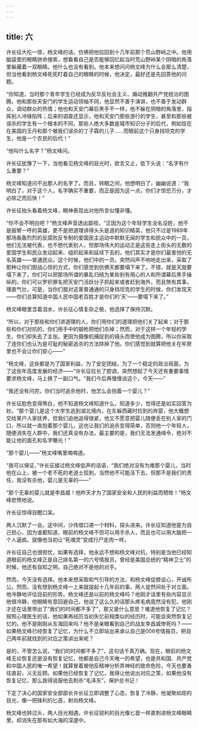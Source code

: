```yaml
---
---
---
```

title: 六
---



许长征大吃一惊，杨文峰的话，仿佛把他拉回到十几年前那个荒山野岭之中。他用脑袋里的眼睛拼命搜索，想看看自己是否能够回忆起当时荒山野岭某个阴暗的角落里躲藏着一双眼睛。他什么也没有看到。他本来想问问杨文峰为什么会那么清楚，但当他看到杨文峰死死盯着自己的眼睛的时候，他决定，最好还是先回答他的问题。

“你知道，当时那个青年学生已经成为反华反社会主义、煽动推翻共产党统治的图腾。他和那些天安门的学生运动领袖不同，他显然不善于演讲，也不善于发动群众，调动群众的热情；他也和天安门幕后黑手不一样，他不躲在阴暗的角落里，指挥别人冲锋陷阵；后来的调查还显示，他和天安门那些游行的学生，甚至和那些被误杀的学生有一个根本的不同，那些人绝大多数是城市知识分子的后代，例如现在在美国的王丹和那个被我们误杀的丁子霖的儿子……而眼前这个只身挡坦克的学生，他是一个农民的后代！”

“他叫什么名字？”杨文峰问。

许长征犹豫了一下，当他看见杨文峰的目光时，欲言又止，低下头说：“名字有什么重要？”

杨文峰知道问不出那人的名字了。而且，转眼之间，他想明白了，幽幽说道：“我明白了，对于这个人，名字确实不重要，而正是因为这一点，你们才惊恐万分，才必除之而后快！”

许长征抬头看着杨文峰，眼神表现出对他所言似懂非懂。

“你不会不明白吧？”杨文峰声音透出鄙视，“正因为这个年轻学生没名没姓，他不是振臂一呼的英雄，更不是把道理讲得头头是道的知识精英，他只不过是1989年那场轰轰烈烈的反腐败反专制的爱国民主运动中默默无闻的学生和民众中的一员，他们无法被代表，也不想代表别人，但那场伟大的运动正是这些走上街头的无数的爱国学生和民众发动起来、组织起来和延续下去的，他们其实才是你们最害怕的无名英雄——普通民众。这个时候，他们中的一员，突然闷声不响地走出来，采取了那种让你们胆战心惊的方式，你们感觉到仿佛天都要塌下来了。不错，就是天就要塌下来了，你们可以把那场所谓的暴乱归结为某些别有用心的人和所谓幕后黑手操纵的。你们可以罗织罪名把天安门活跃分子抓起来或者赶到海外，而且煞有其事，理直气壮，可是，当你们面对这普普通通的只身挡坦克的学生的时候，你们发现天——你们总算知道中国人民中国老百姓才是你们的‘天’——要塌下来了。”

杨文峰眼里含着泪水，许长征心情复杂之极，他选择了保持沉默。

“所以，对于那些和你们讲道理的人，你们用你们的道理把他们关了起来；对于那些和你们对抗的，你们用手中的钢枪把他们杀掉；然而，对于这样一个年轻的学生，你们却失去了主张。更因为摄像机捕捉到的镜头而使他成为图腾，所以你采取了连你们也认为是可耻的秘密追杀的方法除掉了他。你们感觉到就算把他关在牢房里也不会让你们安心——”

“杨文峰，这些都是为了国家利益，为了安定团结，为了一个稳定的政治局面，为了这些年高度发展的经济——”许长征拉长了腔调，突然想起了今天还有重要事情要求杨文峰，马上换了一副口气。“我们今后再慢慢谈这个，今天——”

“我还没有问完，你们当时追杀他时，他怎么会抱着一个婴儿？”

许长征脸色变得煞白，他不知道杨文峰知道什么，知道多少，觉得还是如实回答为妙。“那个婴儿是这个大学生逃到湖北境内，在东躲西藏时捡到的弃婴，他大概想交给某户人家抚养，但我们追他追得很紧，他又不愿意把婴儿随便丢在别人家的门口，所以就一直抱着那个婴儿，这也让我们的追杀变得简单，否则他一个年轻人，随便消失在人群中，我们还真没有办法，最主要的是，我们无法发通缉令，绝对不能让他的面孔和名字曝光！”

“那个婴儿——”杨文峰嘴里喃喃道。

“我可以保证，”许长征接过杨文峰低声的话语，“我们绝对没有为难那个婴儿，当时他在山上，被一个老不死的老道士拾到，当然他不可能活下去，但那不是我们的责任，我没有杀他，婴儿是无辜的——”

“那个无辜的婴儿就是李昌威！他昨天才为了国家安全和人民的利益而牺牲！”杨文峰悲愤地说。

许长征惊得目瞪口呆。

两人沉默了一会。这中间，沙伟借口递一个材料，探头进来。许长征知道他是为自己担心，因为谁都知道，眼前的杨文峰不但可以用手杀人，而且也可以用大脑把一个人逼疯。就像他当初让“死魂灵”变成行尸走肉一样。

许长征自己也很担忧，如果有选择，他永远不想和杨文峰对抗，特别是当他已经知道眼前的杨文峰正是自己排名第一的六号情报员，曾经是美国总统的“精神卫士”的时候，他还有自知之明，自己绝对不是他的对手。

然而，今天没有选择。他本来想采取和气引导的方法，和杨文峰促膝谈心，开诚布公。然而，没有想到杨文峰一上来就提起十几年前的事，两人徒然间处于对立面。他冷静地评估目前的形势。杨文峰还是以前的杨文峰吗？他刚才话里有些内容显示他很冷静，他眼睛有意回避自己，他说了这么久的话那头疼毛病竟然没有犯，他刚才还在话里带出了“我们的时间都不多了”，那又是什么意思？难道他恢复了记忆？按照心理医生的话，他如果再经历当初失忆前相类似的经历时，可能会突然恢复记忆的。他不是刚刚从东海回来吗？他不是亲眼看到自己的战友李昌威惨死吗？——如果杨文峰已经恢复了记忆，为什么不立即站出来承认自己是006号情报员，把自己两年前就找到的对应之策讲出来呢？

是的，不管怎么说，“我们的时间都不多了”，这句话千真万确。现在，眼前的杨文峰无论恢复还是没有恢复记忆，他都是自己今天唯一的希望，也是共和国、共产党和中国人民的唯一希望！就算冒着被他反精神分析弄神经的致命危险，今天也要勇往直前，义无反顾。如果他已经恢复了记忆，我得让他说出对应之策，如果他没有恢复记忆，那么我得说服他去刺杀“毛泽东”，保护总书记！

下定了决心的国家安全部部长许长征立即调整了心态，恢复了冷静，他凝聚如炬的目光，像一把锋利的匕首，射向杨文峰。

杨文峰也转过头，两人目光相遇。许长征锐利的目光像匕首一样直刺进杨文峰眼睛里，却消失在那有如大海的深邃中。